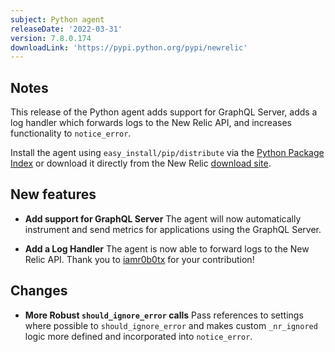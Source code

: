 ```yaml
---
subject: Python agent
releaseDate: '2022-03-31'
version: 7.8.0.174
downloadLink: 'https://pypi.python.org/pypi/newrelic'
---
```


## Notes

This release of the Python agent adds support for GraphQL Server, adds a log handler which forwards logs to the New Relic API, and increases functionality to `notice_error`.

Install the agent using `easy_install/pip/distribute` via the [Python Package Index](https://pypi.python.org/pypi/newrelic) or download it directly from the New Relic [download site](http://download.newrelic.com/python_agent/release).

## New features

* **Add support for GraphQL Server** 
The agent will now automatically instrument and send metrics for applications using the GraphQL Server.

* **Add a Log Handler**
The agent is now able to forward logs to the New Relic API.  Thank you to [iamr0b0tx](https://github.com/iamr0b0tx) for your contribution!

## Changes

* **More Robust `should_ignore_error` calls**
Pass references to settings where possible to `should_ignore_error` and makes custom `_nr_ignored` logic more defined and incorporated into `notice_error`.
